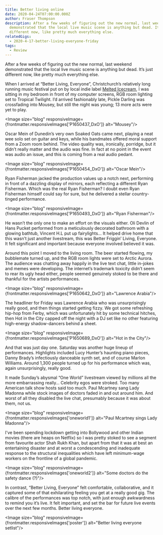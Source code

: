 ```yaml
---
title: Better living online
date: 2020-04-24T07:00:00.000Z
author: Fraser Thompson
description: After a few weeks of figuring out the new normal, last weekend
  demonstrated that the local live music scene is anything but dead. It’s just
  different now, like pretty much everything else.
relatedGigs:
  - 2020-4-17-better-living-everyone-friday
tags:
  - Review
---
```



After a few weeks of figuring out the new normal, last weekend demonstrated that the local live music scene is anything but dead. It’s just different now, like pretty much everything else.

When I arrived at “Better Living, Everyone”, Christchurch’s relatively long running music festival put on by local indie label [Melted Icecream](https://meltedicecream.co.nz/), I was sitting in my bedroom in front of my computer screens, RGB room lighting set to Tropical Twilight. I’d arrived fashionably late, Pickle Darling was crossfading into Mousey, but still the night was young; 13 more acts were yet to play.

<Image size="blog" responsiveImage={frontmatter.responsiveImages['P1650437_DxO']} alt="Mousey"/>

Oscar Mein of Dunedin’s very own Soaked Oats came next, playing a neat wee solo set on guitar and keys, while his bandmates offered moral support from a Zoom room behind. The video quality was, ironically, porridge, but it didn’t really matter and the audio was fine. In fact at no point in the event was audio an issue, and this is coming from a real audio pedant.

<Image size="blog" responsiveImage={frontmatter.responsiveImages['P1650454_DxO']} alt="Oscar Mein"/>

Ryan Fisherman jacked the production values up a notch next, performing in front of a dazzling display of mirrors, each reflecting a different Ryan Fisherman. Which was the real Ryan Fisherman? I doubt even Ryan Fisherman himself could say for sure, but he delivered a stellar country-tinged performance.

<Image size="blog" responsiveImage={frontmatter.responsiveImages['P1650493_DxO']} alt="Ryan Fisherman"/>

He wasn’t the only one to make an effort on the visuals either. Oli Devlin of Hans Pucket performed from a meticulously decorated bathroom with a glowing bathtub, Vincent H.L put up fairylights... It helped drive home that this wasn’t just another livestream, this was Better Friggin’ Living, Everyone. It felt significant and important because everyone involved believed it was.

Around this point I moved to the living room. The beer started flowing, my bubblemate turned up, and the RGB room lights were set to Arctic Aurora. The audience was chatting away happily in the live text chat, little in-jokes and memes were developing. The internet’s trademark toxicity didn’t seem to rear its ugly head either, people seemed genuinely stoked to be there and thankful for the artists performances.

<Image size="blog" responsiveImage={frontmatter.responsiveImages['P1650642_DxO']} alt="Lawrence Arabia"/>

The headliner for Friday was Lawrence Arabia who was unsurprisingly really good, and then things started getting fizzy. We got some refreshing hip-hop from Ferby, which was unfortunately hit by some technical hitches, then Hot in the City capped off the night with a DJ set like no other featuring high-energy shadow-dancers behind a sheet.

<Image size="blog" responsiveImage={frontmatter.responsiveImages['P1650689_DxO']} alt="Hot in the City"/>

And that was just day one. Saturday was another huge lineup of performances. Highlights included Lucy Hunter’s haunting piano pieces, Danny Brady’s infectiously danceable synth set, and of course Marlon Williams. Around 1,300 people turned up for his performance which was, again unsurprisingly, really good.

It made Sunday’s abysmal “One World” livestream viewed by millions all the more embarrassing really… Celebrity egos were stroked. Too many American talk show hosts said too much. Paul Mcartney sang Lady Madonna while stock images of doctors faded in and out around him. And worst of all they disabled the live chat, presumably because it was about them, not us.

<Image size="blog" responsiveImage={frontmatter.responsiveImages['oneworld1']} alt="Paul Mcartney sings Lady Madonna"/>

I've been spending lockdown getting into Bollywood and other Indian movies (there are heaps on Netflix) so I was pretty stoked to see a segment from favourite actor Shah Rukh Khan, but apart from that it was at best an entertaining disaster and at worst a condescending and inadequate response to the structural inequalities which have left minimum-wage workers on the frontline of a global pandemic.

<Image size="blog" responsiveImage={frontmatter.responsiveImages['oneworld2']} alt="Some doctors do the safety dance (?)"/>

In contrast, “Better Living, Everyone” felt comfortable, collaborative, and it captured some of that exhilarating feeling you get at a really good gig. The calibre of the performances was top notch, with just enough awkwardness to remind you it’s live. It felt important, and set the bar for future live events over the next few months. Better living everyone.

<Image size="blog" responsiveImage={frontmatter.responsiveImages['poster']} alt="Better living everyone setlist"/>
